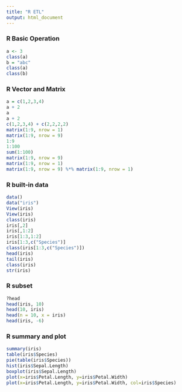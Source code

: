 ```yaml
---
title: "R ETL"
output: html_document
---
```


### R Basic Operation
```r
a <- 3
class(a)
b = "abc"
class(a)
class(b)

```

### R Vector and Matrix

```r
a = c(1,2,3,4)
a + 2
a
a + 2
c(1,2,3,4) + c(2,2,2,2)
matrix(1:9, nrow = 1)
matrix(1:9, nrow = 9)
1:9
1:100
sum(1:100)
matrix(1:9, nrow = 9)
matrix(1:9, nrow = 1)
matrix(1:9, nrow = 9) %*% matrix(1:9, nrow = 1)
```

### R built-in data
```r
data()
data("iris")
View(iris)
View(iris)
class(iris)
iris[,2]
iris[,1:2]
iris[1:3,1:2]
iris[1:3,c("Species")]
class(iris[1:3,c("Species")])
head(iris)
tail(iris)
class(iris)
str(iris)
```

### R subset
```r
?head
head(iris, 10)
head(10, iris)
head(n = 10, x = iris)
head(iris, -6)

```


### R summary and plot
```r
summary(iris)
table(iris$Species)
pie(table(iris$Species))
hist(iris$Sepal.Length)
boxplot(iris$Sepal.Length)
plot(x=iris$Petal.Length, y=iris$Petal.Width)
plot(x=iris$Petal.Length, y=iris$Petal.Width, col=iris$Species)
```
